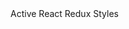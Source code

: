 

<Meta title='Components/Nav' component={Nav} />

<DocsTitle title="Navs"/>

<div className='w-50'>
  <Nav
    fill={boolean('fill', false)}
    justify={boolean('justify', false)}
    pills={boolean('pills', false)}
    vertical={boolean('vertical', false)}
  >
    <Nav.Item active href='#' >
      Active
    </Nav.Item>
    <Nav.Item href="#">React</Nav.Item>
    <Nav.Item href='#'>Redux</Nav.Item>
    <Nav.Item href='#' disabled>
      Styles
    </Nav.Item>
  </Nav>
</div>
